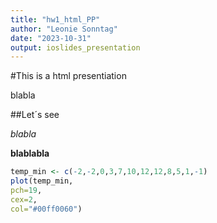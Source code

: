 ```yaml
---
title: "hw1_html_PP"
author: "Leonie Sonntag"
date: "2023-10-31"
output: ioslides_presentation
---
```

#This is a html presentiation


blabla

##Let´s see

*blabla*

**blablabla**

```r
temp_min <- c(-2,-2,0,3,7,10,12,12,8,5,1,-1)
plot(temp_min,
pch=19,
cex=2,
col="#00ff0060")
```